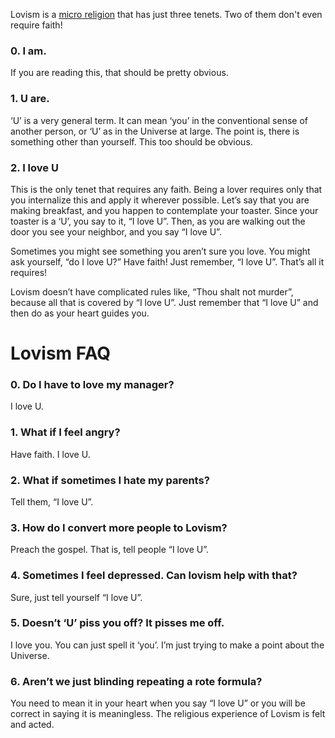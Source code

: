 Lovism is a [[micro-religion|micro religion]] that has just three tenets. Two of them don't even require faith!

=== 0. I am. ===

If you are reading this, that should be pretty obvious.

=== 1. U are. ===

‘U’ is a very general term. It can mean ‘you’ in the conventional sense of another person, or ‘U’ as in the Universe at large. The point is, there is something other than yourself. This too should be obvious.

=== 2. I love U ===

This is the only tenet that requires any faith. Being a lover requires only that you internalize this and apply it wherever possible. Let’s say that you are making breakfast, and you happen to contemplate your toaster. Since your toaster is a ‘U’, you say to it, “I love U”. Then, as you are walking out the door you see your neighbor, and you say “I love U”. 

Sometimes you might see something you aren’t sure you love. You might ask yourself, “do I love U?” Have faith! Just remember, “I love U”. That’s all it requires!

Lovism doesn’t have complicated rules like, “Thou shalt not murder”, because all that is covered by “I love U”. Just remember that “I love U” and then do as your heart guides you.

= Lovism FAQ =

=== 0. Do I have to love my manager? ===

I love U.

=== 1. What if I feel angry? ===

Have faith. I love U.

=== 2. What if sometimes I hate my parents? ===

Tell them, “I love U”.

=== 3. How do I convert more people to Lovism? ===

Preach the gospel. That is, tell people “I love U”.

=== 4. Sometimes I feel depressed. Can lovism help with that? ===

Sure, just tell yourself “I love U”.

=== 5. Doesn’t ‘U’ piss you off? It pisses me off. ===

I love you. You can just spell it ‘you’. I’m just trying to make a point about the Universe.

=== 6. Aren’t we just blinding repeating a rote formula? === 

You need to mean it in your heart when you say “I love U” or you will be correct in saying it is meaningless. The religious experience of Lovism is felt and acted.
